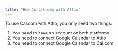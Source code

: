 ```yaml
---
title: "How to Cal.com with Attio"
---
```


To use Cal.com with Attio, you only need two things:

1. You need to have an account on both platforms
2. You need to connect Google Calendar to Attio
3. You need to connect Google Calendar to Cal.com
